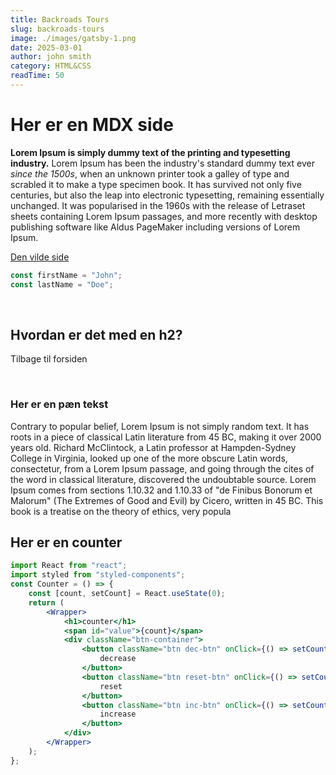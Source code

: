 ```yaml
---
title: Backroads Tours
slug: backroads-tours
image: ./images/gatsby-1.png
date: 2025-03-01
author: john smith
category: HTML&CSS
readTime: 50
---
```






# Her er en MDX side

**Lorem Ipsum is simply dummy text of the printing and typesetting industry.** Lorem Ipsum has been the industry's standard dummy text ever _since the 1500s_, when an unknown printer took a galley of type and scrabled it to make a type specimen book. It has survived not only five centuries, but also the leap into electronic typesetting, remaining essentially unchanged. It was popularised in the 1960s with the release of Letraset sheets containing Lorem Ipsum passages, and more recently with desktop publishing software like Aldus PageMaker including versions of Lorem Ipsum.

[Den vilde side](https://www.google.com)

<div className= "code">

```js
const firstName = "John";
const lastName = "Doe";
```

</div>

<p><br /></p>

## Hvordan er det med en h2?

<Link to="/" className="btn btn-center">
	Tilbage til forsiden
</Link>

<p><br /></p>

<div className= "nice-text">

<h3>Her er en pæn tekst</h3>
<FiInfo className="nice-text-icon" />
Contrary to popular belief, Lorem Ipsum is not simply random text. It has roots
in a piece of classical Latin literature from 45 BC, making it over 2000 years
old. Richard McClintock, a Latin professor at Hampden-Sydney College in
Virginia, looked up one of the more obscure Latin words, consectetur, from a
Lorem Ipsum passage, and going through the cites of the word in classical
literature, discovered the undoubtable source. Lorem Ipsum comes from sections
1.10.32 and 1.10.33 of "de Finibus Bonorum et Malorum" (The Extremes of Good and
Evil) by Cicero, written in 45 BC. This book is a treatise on the theory of
ethics, very popula

</div>

<h2 className="margin-top">Her er en counter</h2>

<Counter />

```jsx
import React from "react";
import styled from "styled-components";
const Counter = () => {
	const [count, setCount] = React.useState(0);
	return (
		<Wrapper>
			<h1>counter</h1>
			<span id="value">{count}</span>
			<div className="btn-container">
				<button className="btn dec-btn" onClick={() => setCount(count - 1)}>
					decrease
				</button>
				<button className="btn reset-btn" onClick={() => setCount(0)}>
					reset
				</button>
				<button className="btn inc-btn" onClick={() => setCount(count + 1)}>
					increase
				</button>
			</div>
		</Wrapper>
	);
};
```

<LikeButton />


